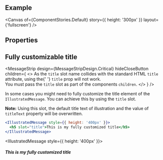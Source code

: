 
<Meta of={ComponentStories} />

<DocsHeader since="0.18.0" />

<br />

## Example

<Canvas of={ComponentStories.Default} story={{ height: '300px' }} layout={'fullscreen'} />

## Properties

<ControlsWithNote of={ComponentStories.Default} />

## Fully customizable title

<MessageStrip
  design={MessageStripDesign.Critical}
  hideCloseButton
  children={
    <>
      As the <code>title</code> slot name collides with the standard HTML <code>title</code> attribute, using the{' '}
      <code>title</code> prop will not work. <br />
      You must pass the <code>title</code> slot as part of the components <code>children</code>.
    </>
  }
/>

In some cases you might need to fully customize the title element of the `IllustratedMessage`.
You can achieve this by using the `title` slot.

**Note:** Using this slot, the default title text of illustration and the value of `titleText` property will be overwritten.

```jsx
<IllustratedMessage style={{ height: '400px' }}>
  <h5 slot="title">This is my fully customized title</h5>
</IllustratedMessage>
```

<IllustratedMessage style={{ height: '400px' }}>
  <h5 slot="title">This is my fully customized title</h5>
</IllustratedMessage>

<Footer />
